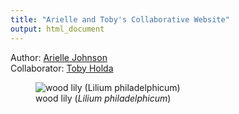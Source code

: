 ```yaml
---
title: "Arielle and Toby's Collaborative Website"
output: html_document
---
```

Author: [Arielle Johnson](https://github.com/ariellerjohnson)   
Collaborator: [Toby Holda](https://github.com/t-holda)

![wood lily (*Lilium philadelphicum*)](https://static.inaturalist.org/photos/82900378/large.jpg?1594052289)